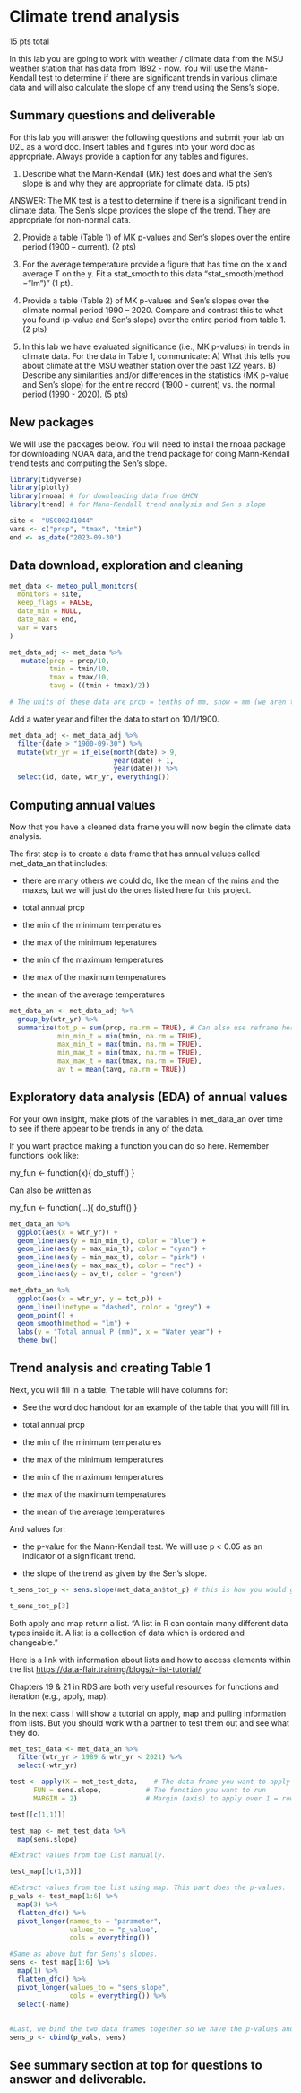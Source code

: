 
# Climate trend analysis
15 pts total

In this lab you are going to work with weather / climate data from the MSU weather station that has data from 1892 - now. You will use the Mann-Kendall test to determine if there are significant trends in various climate data and will also calculate the slope of any trend using the Sens's slope. 

## Summary questions and deliverable


For this lab you will answer the following questions and submit your lab on D2L as a word doc. Insert tables and figures into your word doc as appropriate. Always provide a caption for any tables and figures. 

1. Describe what the Mann-Kendall (MK) test does and what the Sen's slope is and why they are appropriate for climate data. (5 pts)

ANSWER: The MK test is a test to determine if there is a significant trend in climate data. The Sen's slope provides the slope of the trend. They are appropriate for non-normal data. 

2. Provide a table (Table 1) of MK p-values and Sen's slopes over the entire period (1900 – current). (2 pts)

3. For the average temperature provide a figure that has time on the x and average T on the y. Fit a stat_smooth to this data "stat_smooth(method = "lm")" (1 pt). 

4. Provide a table (Table 2) of MK p-values and Sen's slopes over the climate normal period 1990 – 2020. Compare and contrast this to what you found (p-value and Sen’s slope) over the entire period from table 1. (2 pts)

5. In this lab we have evaluated significance (i.e., MK p-values) in trends in climate data. For the data in Table 1, communicate: A) What this tells you about climate at the MSU weather station over the past 122 years. B) Describe any similarities and/or differences in the statistics (MK p-value and Sen's slope) for the entire record (1900 - current) vs. the normal period (1990 - 2020). (5 pts)


## New packages

We will use the packages below. You will need to install the rnoaa package for downloading NOAA data, and the trend package for doing Mann-Kendall trend tests and computing the Sen's slope.

```r
library(tidyverse)
library(plotly)
library(rnoaa) # for downloading data from GHCN
library(trend) # for Mann-Kendall trend analysis and Sen's slope

```

```r
site <- "USC00241044"
vars <- c("prcp", "tmax", "tmin")
end <- as_date("2023-09-30")
```

## Data download, exploration and cleaning 
```r
met_data <- meteo_pull_monitors(
  monitors = site,
  keep_flags = FALSE,
  date_min = NULL,
  date_max = end,
  var = vars
)

```

```r
met_data_adj <- met_data %>% 
   mutate(prcp = prcp/10, 
          tmin = tmin/10, 
          tmax = tmax/10, 
          tavg = ((tmin + tmax)/2))

# The units of these data are prcp = tenths of mm, snow = mm (we aren't using snow data today but just fyi), tmin = tenths of C, tmax = tenths of C. So we need to convert the prcp, tmin, and tmax data.   
```

Add a water year and filter the data to start on 10/1/1900.
```r
met_data_adj <- met_data_adj %>% 
  filter(date > "1900-09-30") %>% 
  mutate(wtr_yr = if_else(month(date) > 9,   
                          year(date) + 1, 
                          year(date))) %>% 
  select(id, date, wtr_yr, everything())

```

## Computing annual values

Now that you have a cleaned data frame you will now begin the climate data analysis.

The first step is to create a data frame that has annual values called met_data_an that includes:

* there are many others we could do, like the mean of the mins and the maxes, but we will just do the ones listed here for this project. 

- total annual prcp
- the min of the minimum temperatures
- the max of the minimum teperatures
- the min of the maximum temperatures
- the max of the maximum temperatures
- the mean of the average temperatures


```r

met_data_an <- met_data_adj %>% 
  group_by(wtr_yr) %>% 
  summarize(tot_p = sum(prcp, na.rm = TRUE), # Can also use reframe here instead of summarize. Reframe is a more generalizable form of summarize. 
            min_min_t = min(tmin, na.rm = TRUE),
            max_min_t = max(tmin, na.rm = TRUE),
            min_max_t = min(tmax, na.rm = TRUE),
            max_max_t = max(tmax, na.rm = TRUE),
            av_t = mean(tavg, na.rm = TRUE))
```

## Exploratory data analysis (EDA) of annual values 

For your own insight, make plots of the variables in met_data_an over time to see if there appear to be trends in any of the data. 

If you want practice making a function you can do so here. Remember functions look like:

my_fun <- function(x){
do_stuff()
}

Can also be written as 

my_fun <- function(...){
do_stuff()
}

```r
met_data_an %>% 
  ggplot(aes(x = wtr_yr)) +
  geom_line(aes(y = min_min_t), color = "blue") +
  geom_line(aes(y = max_min_t), color = "cyan") +
  geom_line(aes(y = min_max_t), color = "pink") +
  geom_line(aes(y = max_max_t), color = "red") +
  geom_line(aes(y = av_t), color = "green") 

met_data_an %>% 
  ggplot(aes(x = wtr_yr, y = tot_p)) +
  geom_line(linetype = "dashed", color = "grey") +
  geom_point() +
  geom_smooth(method = "lm") +
  labs(y = "Total annual P (mm)", x = "Water year") +
  theme_bw()

```

## Trend analysis and creating Table 1

Next, you will fill in a table. The table will have columns for: 

* See the word doc handout for an example of the table that you will fill in. 

- total annual prcp
- the min of the minimum temperatures
- the max of the minimum temperatures
- the min of the maximum temperatures
- the max of the maximum temperatures
- the mean of the average temperatures

And values for:

- the p-value for the Mann-Kendall test. We will use p < 0.05 as an indicator of a significant trend.

- the slope of the trend as given by the Sen's slope. 
```r

t_sens_tot_p <- sens.slope(met_data_an$tot_p) # this is how you would get the MK p-value and Sen's slope for one of the variables (av_t) in the data frame. Can you use apply or map to do this for all the variables in the data frame?  

t_sens_tot_p[3]


```

Both apply and map return a list. "A list in R can contain many different data types inside it. A list is a collection of data which is ordered and changeable."

Here is a link with information about lists and how to access elements within the list <https://data-flair.training/blogs/r-list-tutorial/>

Chapters 19 & 21 in RDS are both very useful resources for functions and iteration (e.g., apply, map). 

In the next class I will show a tutorial on apply, map and pulling information from lists. But you should work with a partner to test them out and see what they do.  
```r
met_test_data <- met_data_an %>% 
  filter(wtr_yr > 1989 & wtr_yr < 2021) %>% 
  select(-wtr_yr)

test <- apply(X = met_test_data,    # The data frame you want to apply to
      FUN = sens.slope,           # The function you want to run
      MARGIN = 2)                 # Margin (axis) to apply over 1 = rows, 2 = columns

test[[c(1,1)]]

test_map <- met_test_data %>% 
  map(sens.slope)

#Extract values from the list manually. 

test_map[[c(1,3)]]

#Extract values from the list using map. This part does the p-values. 
p_vals <- test_map[1:6] %>% 
  map(3) %>%
  flatten_dfc() %>% 
  pivot_longer(names_to = "parameter", 
               values_to = "p_value",
               cols = everything())

#Same as above but for Sens's slopes. 
sens <- test_map[1:6] %>% 
  map(1) %>%
  flatten_dfc() %>% 
  pivot_longer(values_to = "sens_slope",
               cols = everything()) %>% 
  select(-name)
  
  
#Last, we bind the two data frames together so we have the p-values and the Sen's slopes both in one df. 
sens_p <- cbind(p_vals, sens)

```


## See summary section at top for questions to answer and deliverable. 




